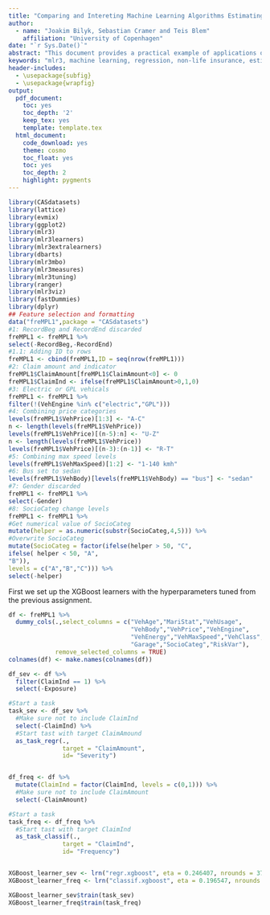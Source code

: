 ```yaml
---
title: "Comparing and Intereting Machine Learning Algorithms Estimating Technical Prices"
author:
  - name: "Joakim Bilyk, Sebastian Cramer and Teis Blem"
    affiliation: "University of Copenhagen"
date: "`r Sys.Date()`"
abstract: "This document provides a practical example of applications of machine learning algorithms to car insurance data using the `mlr3` package. A popular model used in pricing of non-life insurance policies is the frequency-severity model, where the price is decomposed into the product of the probability of a claim arrises and the expected claim size given a claim occurs. This model is fitted using machine learning algorithms such as penalized linear regression and random forests. This paper argues that the ranger model gives a particular well fit to both the frequency and severity model."
keywords: "mlr3, machine learning, regression, non-life insurance, estimating technical price, XGBoost, Ranger, Bart, Elastic net regression, Generalized Additive Models"
header-includes:
  - \usepackage{subfig}
  - \usepackage{wrapfig}
output:
  pdf_document:
    toc: yes
    toc_depth: '2'
    keep_tex: yes
    template: template.tex
  html_document:
    code_download: yes
    theme: cosmo
    toc_float: yes
    toc: yes
    toc_depth: 2
    highlight: pygments
---
```

```r
library(CASdatasets)
library(lattice)
library(evmix)
library(ggplot2)
library(mlr3)
library(mlr3learners)
library(mlr3extralearners)
library(dbarts)
library(mlr3mbo)
library(mlr3measures)
library(mlr3tuning)
library(ranger)
library(mlr3viz)
library(fastDummies)
library(dplyr)
## Feature selection and formatting
data("freMPL1",package = "CASdatasets")
#1: RecordBeg and RecordEnd discarded
freMPL1 <- freMPL1 %>%
select(-RecordBeg,-RecordEnd)
#1.1: Adding ID to rows
freMPL1 <- cbind(freMPL1,ID = seq(nrow(freMPL1)))
#2: Claim amount and indicator
freMPL1$ClaimAmount[freMPL1$ClaimAmount<0] <- 0
freMPL1$ClaimInd <- ifelse(freMPL1$ClaimAmount>0,1,0)
#3: Electric or GPL vehicals
freMPL1 <- freMPL1 %>%
filter(!(VehEngine %in% c("electric","GPL")))
#4: Combining price categories
levels(freMPL1$VehPrice)[1:3] <- "A-C"
n <- length(levels(freMPL1$VehPrice))
levels(freMPL1$VehPrice)[(n-5):n] <- "U-Z"
n <- length(levels(freMPL1$VehPrice))
levels(freMPL1$VehPrice)[(n-3):(n-1)] <- "R-T"
#5: Combining max speed levels
levels(freMPL1$VehMaxSpeed)[1:2] <- "1-140 kmh"
#6: Bus set to sedan
levels(freMPL1$VehBody)[levels(freMPL1$VehBody) == "bus"] <- "sedan"
#7: Gender discarded
freMPL1 <- freMPL1 %>%
select(-Gender)
#8: SocioCateg change levels
freMPL1 <- freMPL1 %>%
#Get numerical value of SocioCateg
mutate(helper = as.numeric(substr(SocioCateg,4,5))) %>%
#Overwrite SocioCateg
mutate(SocioCateg = factor(ifelse(helper > 50, "C",
ifelse( helper < 50, "A",
"B")),
levels = c("A","B","C"))) %>%
select(-helper)
```




First we set up the XGBoost learners with the hyperparameters tuned from the previous assignment.

```r
df <- freMPL1 %>%
  dummy_cols(.,select_columns = c("VehAge","MariStat","VehUsage",
                                  "VehBody","VehPrice","VehEngine",
                                  "VehEnergy","VehMaxSpeed","VehClass",
                                  "Garage","SocioCateg","RiskVar"),
             remove_selected_columns = TRUE)
colnames(df) <- make.names(colnames(df))

df_sev <- df %>% 
  filter(ClaimInd == 1) %>%
  select(-Exposure)

#Start a task
task_sev <- df_sev %>%
  #Make sure not to include ClaimInd
  select(-ClaimInd) %>%
  #Start tast with target ClaimAmound
  as_task_regr(.,
               target = "ClaimAmount",
               id= "Severity")


df_freq <- df %>%
  mutate(ClaimInd = factor(ClaimInd, levels = c(0,1))) %>%
  #Make sure not to include ClaimAmount
  select(-ClaimAmount)

#Start a task
task_freq <- df_freq %>%
  #Start tast with target ClaimInd
  as_task_classif(.,
               target = "ClaimInd",
               id= "Frequency")


XGBoost_learner_sev <- lrn("regr.xgboost", eta = 0.246407, nrounds = 379, max_depth = 3)
XGBoost_learner_freq <- lrn("classif.xgboost", eta = 0.196547, nrounds = 1747, max_depth = 3, predict_type = "prob")

XGBoost_learner_sev$train(task_sev)
XGBoost_learner_freq$train(task_freq)






```








